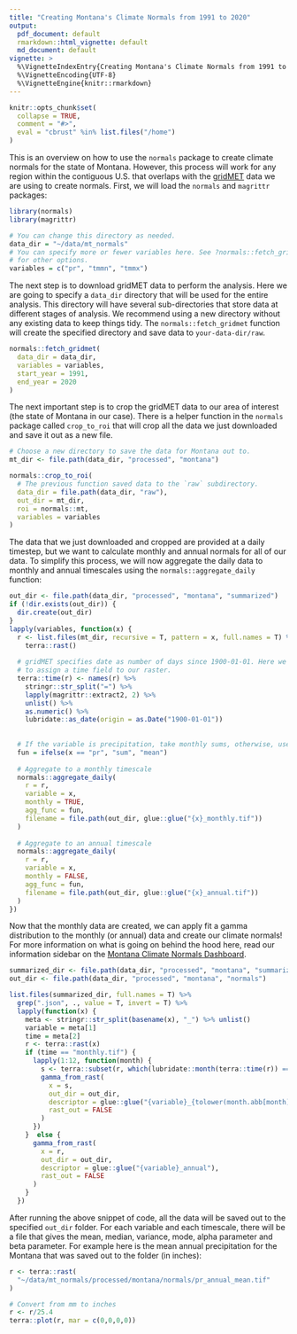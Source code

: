 ```yaml
---
title: "Creating Montana's Climate Normals from 1991 to 2020"
output: 
  pdf_document: default
  rmarkdown::html_vignette: default
  md_document: default
vignette: >
  %\VignetteIndexEntry{Creating Montana's Climate Normals from 1991 to 2020}
  %\VignetteEncoding{UTF-8}
  %\VignetteEngine{knitr::rmarkdown}
---
```


```r
knitr::opts_chunk$set(
  collapse = TRUE,
  comment = "#>",
  eval = "cbrust" %in% list.files("/home")
)
```

This is an overview on how to use the `normals` package to create climate normals for the state of Montana. However, this process will work for any region within the contiguous U.S. that overlaps with the [gridMET](https://www.climatologylab.org/gridmet.html) data we are using to create normals. First, we will load the `normals` and `magrittr` packages:
```r
library(normals)
library(magrittr)

# You can change this directory as needed.
data_dir = "~/data/mt_normals"
# You can specify more or fewer variables here. See ?normals::fetch_gridmet
# for other options.
variables = c("pr", "tmmn", "tmmx")
```

The next step is to download gridMET data to perform the analysis. Here we are going to specify a `data_dir` directory that will be used for the entire analysis. This directory will have several sub-directories that store data at different stages of analysis. We recommend using a new directory without any existing data to keep things tidy. The `normals::fetch_gridmet` function will create the specified directory and save data to `your-data-dir/raw`.

```r
normals::fetch_gridmet(
  data_dir = data_dir, 
  variables = variables, 
  start_year = 1991, 
  end_year = 2020
)
```

The next important step is to crop the gridMET data to our area of interest (the state of Montana in our case). There is a helper function in the `normals` package called `crop_to_roi` that will crop all the data we just downloaded and save it out as a new file.

```r
# Choose a new directory to save the data for Montana out to. 
mt_dir <- file.path(data_dir, "processed", "montana")

normals::crop_to_roi(
  # The previous function saved data to the `raw` subdirectory.
  data_dir = file.path(data_dir, "raw"),
  out_dir = mt_dir,
  roi = normals::mt,
  variables = variables
)
```

The data that we just downloaded and cropped are provided at a daily timestep, but we want to calculate monthly and annual normals for all of our data. To simplify this process, we will now aggregate the daily data to monthly and annual timescales using the `normals::aggregate_daily` function:
```r

out_dir <- file.path(data_dir, "processed", "montana", "summarized")
if (!dir.exists(out_dir)) {
  dir.create(out_dir)
}
lapply(variables, function(x) {
  r <- list.files(mt_dir, recursive = T, pattern = x, full.names = T) %>% 
    terra::rast() 
  
  # gridMET specifies date as number of days since 1900-01-01. Here we use this
  # to assign a time field to our raster.
  terra::time(r) <- names(r) %>%
    stringr::str_split("=") %>%
    lapply(magrittr::extract2, 2) %>%
    unlist() %>% 
    as.numeric() %>% 
    lubridate::as_date(origin = as.Date("1900-01-01"))
  
  
  # If the variable is precipitation, take monthly sums, otherwise, use the mean.
  fun = ifelse(x == "pr", "sum", "mean")
  
  # Aggregate to a monthly timescale
  normals::aggregate_daily(
    r = r,
    variable = x,
    monthly = TRUE, 
    agg_func = fun,
    filename = file.path(out_dir, glue::glue("{x}_monthly.tif"))
  )
  
  # Aggregate to an annual timescale
  normals::aggregate_daily(
    r = r,
    variable = x,
    monthly = FALSE, 
    agg_func = fun,
    filename = file.path(out_dir, glue::glue("{x}_annual.tif"))
  )
})
```
Now that the monthly data are created, we can apply fit a gamma distribution to the monthly (or annual) data and create our climate normals! For more information on what is going on behind the hood here, read our information sidebar on the [Montana Climate Normals Dashboard](https://mt-climate-office.github.io/mt-normals/). 

```r
summarized_dir <- file.path(data_dir, "processed", "montana", "summarized")
out_dir <- file.path(data_dir, "processed", "montana", "normals")

list.files(summarized_dir, full.names = T) %>%
  grep(".json", ., value = T, invert = T) %>% 
  lapply(function(x) {
    meta <- stringr::str_split(basename(x), "_") %>% unlist()
    variable = meta[1]
    time = meta[2]
    r <- terra::rast(x)
    if (time == "monthly.tif") {
      lapply(1:12, function(month) {
        s <- terra::subset(r, which(lubridate::month(terra::time(r)) == month))
        gamma_from_rast(
          x = s,
          out_dir = out_dir,
          descriptor = glue::glue("{variable}_{tolower(month.abb[month])}"),
          rast_out = FALSE
        )
      })
    }  else {
      gamma_from_rast(
        x = r,
        out_dir = out_dir,
        descriptor = glue::glue("{variable}_annual"),
        rast_out = FALSE
      )
    }
  })
```
After running the above snippet of code, all the data will be saved out to the specified `out_dir` folder. For each variable and each timescale, there will be a file that gives the mean, median, variance, mode, alpha parameter and beta parameter. For example here is the mean annual precipitation for the Montana that was saved out to the folder (in inches): 
```r
r <- terra::rast(
  "~/data/mt_normals/processed/montana/normals/pr_annual_mean.tif"
)

# Convert from mm to inches
r <- r/25.4
terra::plot(r, mar = c(0,0,0,0))
```
